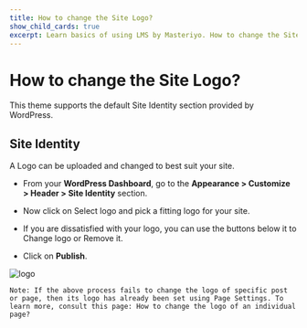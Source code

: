 ---
title: How to change the Site Logo?
show_child_cards: true
excerpt: Learn basics of using LMS by Masteriyo. How to change the Site Logo
---

# How to change the Site Logo?

This theme supports the default Site Identity section provided by WordPress.

## Site Identity

A Logo can be uploaded and changed to best suit your site.

- From your **WordPress Dashboard**, go to the **Appearance > Customize > Header > Site Identity** section.

- Now click on Select logo and pick a fitting logo for your site.

- If you are dissatisfied with your logo, you can use the buttons below it to Change logo or Remove it.

- Click on **Publish**.

![logo](https://user-images.githubusercontent.com/109593521/184344825-ca08e313-0d31-4a6b-9272-1f04f190fd23.gif)

```
Note: If the above process fails to change the logo of specific post or page, then its logo has already been set using Page Settings. To learn more, consult this page: How to change the logo of an individual page?
```
